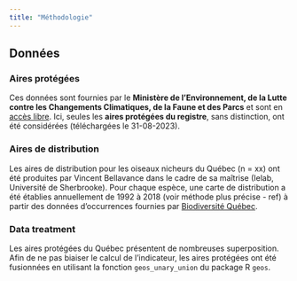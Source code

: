 ```yaml
---
title: "Méthodologie"
---
```


## Données

### Aires protégées

Ces données sont fournies par le **Ministère de l'Environnement, de la Lutte contre les Changements Climatiques, de la Faune et des Parcs** et sont en [accès libre](https://www.environnement.gouv.qc.ca/biodiversite/aires_protegees/registre/). Ici, seules les **aires protégées du registre**, sans distinction, ont été considérées (téléchargées le 31-08-2023).  

### Aires de distribution  

Les aires de distribution pour les oiseaux nicheurs du Québec (n = xx) ont été produites par Vincent Bellavance dans le cadre de sa maîtrise (Ielab, Université de Sherbrooke). Pour chaque espèce, une carte de distribution a été établies annuellement de 1992 à 2018 (voir méthode plus précise - ref) à partir des données d'occurrences fournies par [Biodiversité Québec](https://biodiversite-quebec.ca/). 

### Data treatment

Les aires protégées du Québec présentent de nombreuses superposition. Afin de ne pas biaiser le calcul de l'indicateur, les aires protégées ont été fusionnées en utilisant la fonction `geos_unary_union` du package R `geos`.